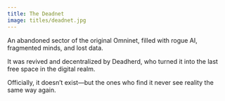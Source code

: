 ```yaml
---
title: The Deadnet
image: titles/deadnet.jpg
---
```


An abandoned sector of the original Omninet, filled with rogue AI, fragmented minds, and lost data. 

It was revived and decentralized by Deadherd, who turned it into the last free space in the digital realm. 

Officially, it doesn’t exist—but the ones who find it never see reality the same way again.